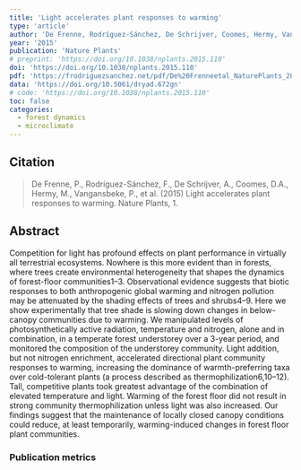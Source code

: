 ```yaml
---
title: 'Light accelerates plant responses to warming'
type: 'article'
author: 'De Frenne, Rodríguez-Sánchez, De Schrijver, Coomes, Hermy, Vangansbeke, Verheyen'
year: '2015'
publication: 'Nature Plants'
# preprint: 'https://doi.org/10.1038/nplants.2015.110'
doi: 'https://doi.org/10.1038/nplants.2015.110'
pdf: 'https://frodriguezsanchez.net/pdf/De%20Frenneetal_NaturePlants_2015.pdf'
data: 'https://doi.org/10.5061/dryad.672gn'
# code: 'https://doi.org/10.1038/nplants.2015.110'
toc: false
categories: 
  - forest dynamics
  - microclimate
---
```


## Citation

> De Frenne, P., Rodríguez-Sánchez, F., De Schrijver, A., Coomes, D.A., Hermy, M., Vangansbeke, P., et al. (2015) Light accelerates plant responses to warming. Nature Plants, 1.

## Abstract

Competition for light has profound effects on plant performance in virtually all terrestrial ecosystems. Nowhere is this more evident than in forests, where trees create environmental heterogeneity that shapes the dynamics of forest-floor communities1–3. Observational evidence suggests that biotic responses to both anthropogenic global warming and nitrogen pollution may be attenuated by the shading effects of trees and shrubs4–9. Here we show experimentally that tree shade is slowing down changes in below-canopy communities due to warming. We manipulated levels of photosynthetically active radiation, temperature and nitrogen, alone and in combination, in a temperate forest understorey over a 3-year period, and monitored the composition of the understorey community. Light addition, but not nitrogen enrichment, accelerated directional plant community responses to warming, increasing the dominance of warmth-preferring taxa over cold-tolerant plants (a process described as thermophilization6,10–12). Tall, competitive plants took greatest advantage of the combination of elevated temperature and light. Warming of the forest floor did not result in strong community thermophilization unless light was also increased. Our findings suggest that the maintenance of locally closed canopy conditions could reduce, at least temporarily, warming-induced changes in forest floor plant communities.

### Publication metrics

<br>

<span class="__dimensions_badge_embed__" data-doi="10.1038/nplants.2015.110" data-hide-zero-citations="true" data-legend="always"></span><script async src="https://badge.dimensions.ai/badge.js" charset="utf-8"></script>

<script type='text/javascript' src='https://d1bxh8uas1mnw7.cloudfront.net/assets/embed.js'></script><div data-badge-details="right" data-badge-type="medium-donut" data-doi="10.1038/nplants.2015.110" data-hide-no-mentions="true" class="altmetric-embed"></div>

<div class="scite-badge" data-doi="10.1038/nplants.2015.110" data-layout="horizontal" data-show-zero="false" data-show-labels="true"></div><link rel="stylesheet" type="text/css" href="https://cdn.scite.ai/badge/scite-badge-latest.min.css"><script async type="application/javascript" src="https://cdn.scite.ai/badge/scite-badge-latest.min.js"></script>

